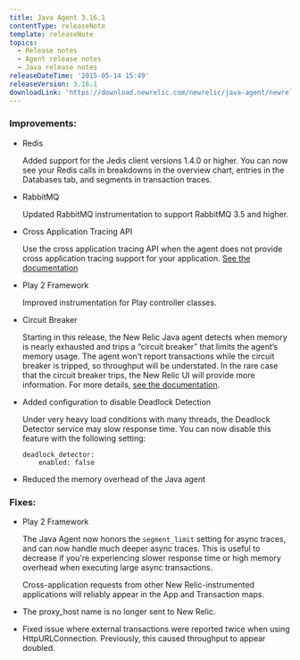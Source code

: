 ```yaml
---
title: Java Agent 3.16.1
contentType: releaseNote
template: releaseNote
topics:
  - Release notes
  - Agent release notes
  - Java release notes
releaseDateTime: '2015-05-14 15:49'
releaseVersion: 3.16.1
downloadLink: 'https://download.newrelic.com/newrelic/java-agent/newrelic-agent/3.16.1/'
---
```


### Improvements:

* Redis

  Added support for the Jedis client versions 1.4.0 or higher. You can now see your Redis calls in breakdowns in the overview chart, entries in the Databases tab, and segments in transaction traces.
* RabbitMQ

  Updated RabbitMQ instrumentation to support RabbitMQ 3.5 and higher.
* Cross Application Tracing API

  Use the cross application tracing API when the agent does not provide cross application tracing support for your application. [See the documentation](http://newrelic.github.io/java-agent-api/javadoc/com/newrelic/api/agent/Transaction.html)
* Play 2 Framework

  Improved instrumentation for Play controller classes.
* Circuit Breaker

  Starting in this release, the New Relic Java agent detects when memory is nearly exhausted and trips a “circuit breaker” that limits the agent’s memory usage. The agent won’t report transactions while the circuit breaker is tripped, so throughput will be understated. In the rare case that the circuit breaker trips, the New Relic UI will provide more information. For more details, [see the documentation](https://docs.newrelic.com/docs/agents/java-agent/custom-instrumentation/java-agent-custom-instrumentation-circuit-breaker).
* Added configuration to disable Deadlock Detection

  Under very heavy load conditions with many threads, the Deadlock Detector service may slow response time. You can now disable this feature with the following setting:

  ```
  deadlock_detector:
      enabled: false
  ```
* Reduced the memory overhead of the Java agent

### Fixes:

* Play 2 Framework

  The Java Agent now honors the `segment_limit` setting for async traces, and can now handle much deeper async traces. This is useful to decrease if you're experiencing slower response time or high memory overhead when executing large async transactions.

  Cross-application requests from other New Relic-instrumented applications will reliably appear in the App and Transaction maps.
* The proxy_host name is no longer sent to New Relic.
* Fixed issue where external transactions were reported twice when using HttpURLConnection. Previously, this caused throughput to appear doubled.

